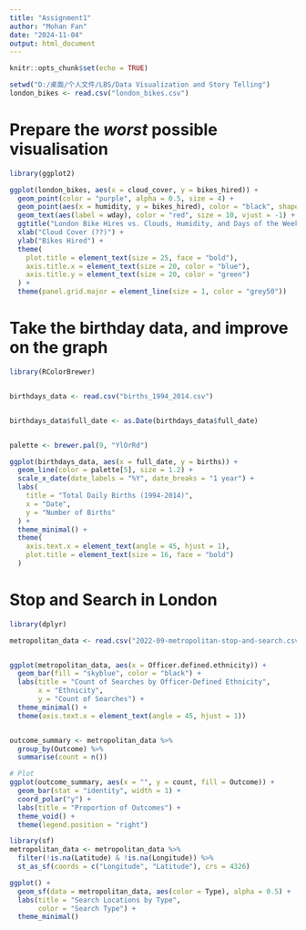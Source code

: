 ---
title: "Assignment1"
author: "Mohan Fan"
date: "2024-11-04"
output: html_document
---

```{r setup, include=FALSE}
knitr::opts_chunk$set(echo = TRUE)
```

```{r}
setwd("D:/桌面/个人文件/LBS/Data Visualization and Story Telling")
london_bikes <- read.csv("london_bikes.csv")
```

# Prepare the *worst* possible visualisation
```{r}
library(ggplot2)

ggplot(london_bikes, aes(x = cloud_cover, y = bikes_hired)) +
  geom_point(color = "purple", alpha = 0.5, size = 4) +
  geom_point(aes(x = humidity, y = bikes_hired), color = "black", shape = 4, size = 7) +
  geom_text(aes(label = wday), color = "red", size = 10, vjust = -1) +
  ggtitle("London Bike Hires vs. Clouds, Humidity, and Days of the Week") +
  xlab("Cloud Cover (??)") +
  ylab("Bikes Hired") +
  theme(
    plot.title = element_text(size = 25, face = "bold"),
    axis.title.x = element_text(size = 20, color = "blue"),
    axis.title.y = element_text(size = 20, color = "green")
  ) +
  theme(panel.grid.major = element_line(size = 1, color = "grey50"))

```

# Take the birthday data, and improve on the graph
```{r}
library(RColorBrewer)


birthdays_data <- read.csv("births_1994_2014.csv")


birthdays_data$full_date <- as.Date(birthdays_data$full_date)


palette <- brewer.pal(9, "YlOrRd")

ggplot(birthdays_data, aes(x = full_date, y = births)) +
  geom_line(color = palette[5], size = 1.2) +
  scale_x_date(date_labels = "%Y", date_breaks = "1 year") +
  labs(
    title = "Total Daily Births (1994-2014)",
    x = "Date",
    y = "Number of Births"
  ) +
  theme_minimal() +
  theme(
    axis.text.x = element_text(angle = 45, hjust = 1),
    plot.title = element_text(size = 16, face = "bold")
  )
```

# Stop and Search in London 
```{r}
library(dplyr)

metropolitan_data <- read.csv("2022-09-metropolitan-stop-and-search.csv")


ggplot(metropolitan_data, aes(x = Officer.defined.ethnicity)) +
  geom_bar(fill = "skyblue", color = "black") +
  labs(title = "Count of Searches by Officer-Defined Ethnicity",
       x = "Ethnicity",
       y = "Count of Searches") +
  theme_minimal() +
  theme(axis.text.x = element_text(angle = 45, hjust = 1))


outcome_summary <- metropolitan_data %>%
  group_by(Outcome) %>%
  summarise(count = n())

# Plot
ggplot(outcome_summary, aes(x = "", y = count, fill = Outcome)) +
  geom_bar(stat = "identity", width = 1) +
  coord_polar("y") +
  labs(title = "Proportion of Outcomes") +
  theme_void() +
  theme(legend.position = "right")

library(sf)
metropolitan_data <- metropolitan_data %>%
  filter(!is.na(Latitude) & !is.na(Longitude)) %>%
  st_as_sf(coords = c("Longitude", "Latitude"), crs = 4326)

ggplot() +
  geom_sf(data = metropolitan_data, aes(color = Type), alpha = 0.5) +
  labs(title = "Search Locations by Type",
       color = "Search Type") +
  theme_minimal()

```

